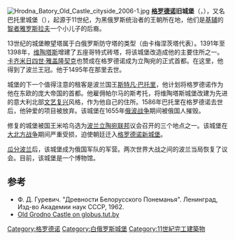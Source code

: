[[File:Hrodna_Batory_Old_Castle_cityside_2006-1.jpg|thumb]]
'''[[格罗德诺|格罗德诺]]旧城堡'''（{{Lang-bel|Стары замак}}，{{lang-en|Old Grodno Castle}}），又名巴托里城堡（{{lang-bel|за́мак Бато́рыя}}），起源于11世纪，为黑俄罗斯统治者的王朝所在地，他们是[[基辅|基辅]]的[[智者雅罗斯拉夫|智者雅罗斯拉夫]]一个小儿子的后裔。

13世纪的城堡瞭望塔属于白俄罗斯防守塔的类型（由卡梅涅茨塔代表）。1391年至1398年，[[维陶塔斯|维陶塔斯]]增建了五座哥特式砖塔，将该城堡改造成他的主要住所之一。[[卡齐米日四世·雅盖隆契克|卡齐米日四世·雅盖隆契克]]也赞成在格罗德诺成为立陶宛的正式首都。在这里，他得到了波兰王冠。他于1495年在那里去世。

城堡的下一个值得注意的租客是波兰国王[[斯特凡_(波兰国王)|斯特凡·巴托里]]，他计划将格罗德诺作为他在东欧的庞大帝国的首都。他雇佣帕尔马的斯考托，将维陶塔斯城堡改建为先进的意大利北部[[文艺复兴|文艺复兴]]风格，作为他自己的住所。1586年巴托里在格罗德诺去世后，他钟爱的项目被放弃。该城堡在1655年[[俄波战争_(1654年－1667年)|俄波战争]]期间被俄国人摧毁。

修复的城堡被国王米哈乌选为[[波兰立陶宛联邦|波兰立陶宛联邦]]议会召开的三个地点之一。该城堡在[[大北方战争|大北方战争]]期间严重受损，迫使朝廷迁入[[格罗德诺新城堡|格罗德诺新城堡]]。

[[瓜分波兰|瓜分波兰]]后，该城堡成为俄国军队的军营。两次世界大战之间的波兰当局恢复了议会。目前，该城堡是一个博物馆。

==参考==
{{commons category|Hrodna Old Castle}}
* Ф. Д. Гуревич. "Древности Белорусского Понеманья". Ленинград, Изд-во Академии наук СССР, 1962.
* [http://globus.tut.by/grodno/index3.htm#oldcastle Old Grodno Castle on globus.tut.by] {{Wayback|url=http://globus.tut.by/grodno/index3.htm#oldcastle |date=20201203113416 }}
{{coord|53.677|23.823|display=title}}

[[Category:格罗德诺|Category:格罗德诺]]
[[Category:白俄罗斯城堡|Category:白俄罗斯城堡]]
[[Category:11世紀完工建築物|Category:11世紀完工建築物]]